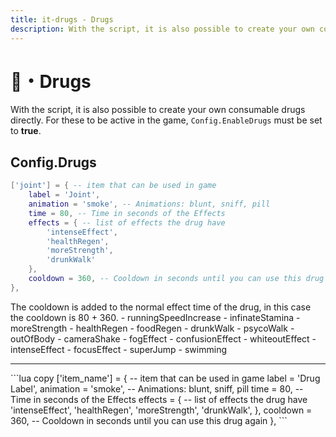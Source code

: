 ```yaml
---
title: it-drugs - Drugs
description: With the script, it is also possible to create your own consumable drugs directly.
---
```



# 💊・Drugs
With the script, it is also possible to create your own consumable drugs directly. For these to be active in the game, `Config.EnableDrugs` must be set to **true**.

## Config.Drugs
```lua
['joint'] = { -- item that can be used in game
    label = 'Joint',
    animation = 'smoke', -- Animations: blunt, sniff, pill
    time = 80, -- Time in seconds of the Effects
    effects = { -- list of effects the drug have
        'intenseEffect',
        'healthRegen',
        'moreStrength',
        'drunkWalk'
    },
    cooldown = 360, -- Cooldown in seconds until you can use this drug again
},
```

<Callout type="info">
The cooldown is added to the normal effect time of the drug, in this case the cooldown is 80 + 360.
</Callout>

<AccordionGroup>
  <Accordion title="All possible Drug Effects">
    - runningSpeedIncrease
    - infinateStamina
    - moreStrength
    - healthRegen
    - foodRegen
    - drunkWalk
    - psycoWalk
    - outOfBody
    - cameraShake
    - fogEffect
    - confusionEffect
    - whiteoutEffect
    - intenseEffect
    - focusEffect
    - superJump
    - swimming 
  </Accordion>
</AccordionGroup>

---

<AccordionGroup>
  <Accordion title="Drug configuration template">
    ```lua copy
    ['item_name'] = { -- item that can be used in game
        label = 'Drug Label',
        animation = 'smoke', -- Animations: blunt, sniff, pill
        time = 80, -- Time in seconds of the Effects
        effects = { -- list of effects the drug have
            'intenseEffect',
            'healthRegen',
            'moreStrength',
            'drunkWalk',
        },
        cooldown = 360, -- Cooldown in seconds until you can use this drug again
    },
    ```
  </Accordion>
</AccordionGroup>